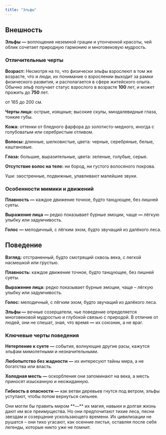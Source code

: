 ```yaml
---
title: "Эльфы"
---
```


## Внешность

**Эльфы** **—** воплощение неземной грации и утонченной красоты, чей облик сочетает природную гармонию и многовековую мудрость. 

### Отличительные черты

**Возраст:** Несмотря на то, что физически эльфы взрослеют в том же возрасте, что и люди, их понимание о взрослении выходит за рамки физического развития, и располагается в сфере житейского опыта. Обычно эльф получает статус взрослого в возрасте **100** лет, и может прожить до **750** лет.

<Card title="Рост" icon="ruler" iconType="solid" horizontal>
  от 165 до 200 см.
</Card>

**Черты лица:** острые, изящные; высокие скулы, миндалевидные глаза, тонкие губы. 

**Кожа:** оттенки от бледного фарфора до золотисто-медного, иногда с голубоватым или серебристым отливом. 

**Волосы:** длинные, шелковистые, цвета: черные, серебряные, белые, каштановые. 

**Глаза:** большие, выразительные, цвета: зеленые, голубые, серые.

**Отсутствие волос на теле:** ни бород, ни густого волосяного покрова. 

Уши: заостренные, подвижные, улавливают малейшие звуки. 

### Особенности мимики и движений

**Плавность** **—** каждое движение точное, будто танцующее, без лишней суеты.

**Выражение лица** **—** редко показывает бурные эмоции, чаще **—** лёгкую улыбку или задумчивость. 

**Голос** **—** мелодичный, с лёгким эхом, будто звучащий из далёкого леса.

## Поведение

**Взгляд:** отстраненный, будто смотрящий сквозь века, с легкой насмешкой или грустью.

**Плавность:** каждое движение точное, будто танцующее, без лишней суеты.

**Выражение лица:** редко показывает бурные эмоции, чаще – лёгкую улыбку или задумчивость. 

**Голос:** мелодичный, с лёгким эхом, будто звучащий из далёкого леса.

**Эльфы —** вечные созерцатели, чье поведение определяется многовековой мудростью и глубокой связью с природой. В отличие от людей, они не спешат, зная, что время **—** их союзник, а не враг.

### Ключевые черты поведения

**Нетерпение к суете** **—** события, волнующие другие расы, кажутся эльфам мимолетными и незначительными.

**Любопытство без жадности** **—** их интересуют тайны мира, а не богатства или власть.

**Холодная месть** **—** оскорбления они запоминают на века, а месть приносят изысканную и неожиданную.

**Гибкость в опасности** **—** как ветви деревьев гнутся под ветром, эльфы уступают, чтобы потом вернуться сильнее.

<Tip>
  Они могли бы править миром **—** их магия, навыки и долгая жизнь дают им все преимущества. Но они предпочитают тихие леса, песни звездам и созерцание ускользающего времени. Их цивилизации не рушатся – они тихо угасают, как осенние листья, оставляя после себя легенды, которые никто уже не помнит.
</Tip>